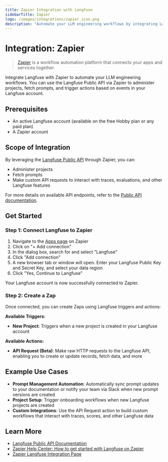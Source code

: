 ```yaml
---
title: Zapier Integration with Langfuse
sidebarTitle: Zapier
logo: /images/integrations/zapier_icon.png
description: "Automate your LLM engineering workflows by integrating Langfuse with Zapier. Use the Langfuse Public API to administer projects and fetch prompts."
---
```


# Integration: Zapier

> [Zapier](https://zapier.com/) is a workflow automation platform that connects your apps and services together.

Integrate Langfuse with Zapier to automate your LLM engineering workflows. You can use the Langfuse Public API via Zapier to administer projects, fetch prompts, and trigger actions based on events in your Langfuse account.

## Prerequisites

- An active Langfuse account (available on the free Hobby plan or any paid plan)
- A Zapier account

## Scope of Integration

By leveraging the [Langfuse Public API](/docs/api-and-data-platform/features/public-api) through Zapier, you can:

- Administer projects
- Fetch prompts
- Make custom API requests to interact with traces, evaluations, and other Langfuse features

For more details on available API endpoints, refer to the [Public API documentation](/docs/api-and-data-platform/features/public-api).

## Get Started

<Steps>

### Step 1: Connect Langfuse to Zapier

1. Navigate to the [Apps page](https://zapier.com/app/connections) on Zapier
2. Click on "+ Add connection"
3. In the dialog box, search for and select "Langfuse"
4. Click "Add connection"
5. A new browser tab or window will open. Enter your Langfuse Public Key and Secret Key, and select your data region
6. Click "Yes, Continue to Langfuse"

Your Langfuse account is now successfully connected to Zapier.

### Step 2: Create a Zap

Once connected, you can create Zaps using Langfuse triggers and actions:

**Available Triggers:**

- **New Project**: Triggers when a new project is created in your Langfuse account

**Available Actions:**

- **API Request (Beta)**: Make raw HTTP requests to the Langfuse API, enabling you to create or update records, fetch data, and more

</Steps>

## Example Use Cases

- **Prompt Management Automation**: Automatically sync prompt updates to your documentation or notify your team via Slack when new prompt versions are created
- **Project Setup**: Trigger onboarding workflows when new Langfuse projects are created
- **Custom Integrations**: Use the API Request action to build custom workflows that interact with traces, scores, and other Langfuse data

## Learn More

- [Langfuse Public API Documentation](/docs/api-and-data-platform/features/public-api)
- [Zapier Help Center: How to get started with Langfuse on Zapier](https://help.zapier.com/hc/en-us/articles/39458665773581-How-to-get-started-with-Langfuse-on-Zapier)
- [Zapier Langfuse Integration Page](https://zapier.com/apps/langfuse/integrations)
